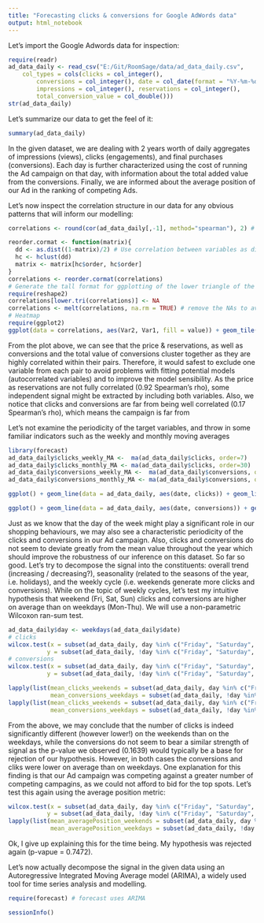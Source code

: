 ```yaml
---
title: "Forecasting clicks & conversions for Google AdWords data"
output: html_notebook
---
```



Let's import the Google Adwords data for inspection:
```r
require(readr)
ad_data_daily <- read_csv("E:/Git/RoomSage/data/ad_data_daily.csv", 
    col_types = cols(clicks = col_integer(), 
        conversions = col_integer(), date = col_date(format = "%Y-%m-%d"), 
        impressions = col_integer(), reservations = col_integer(), 
        total_conversion_value = col_double()))
str(ad_data_daily)
```
Let's summarize our data to get the feel of it:
```r
summary(ad_data_daily)
```
In the given dataset, we are dealing with 2 years worth of daily aggregates of impressions (views), clicks (engagements), and final purchases (conversions). Each day is further characterized using the cost of running the Ad campaign on that day, with information about the total added value from the conversions. Finally, we are informed about the average position of our Ad in the ranking of competing Ads.

Let's now inspect the correlation structure in our data for any obvious patterns that will inform our modelling:
```r
correlations <- round(cor(ad_data_daily[,-1], method="spearman"), 2) # rank correlations

reorder.cormat <- function(matrix){ 
  dd <- as.dist((1-matrix)/2) # Use correlation between variables as distance
  hc <- hclust(dd)
  matrix <- matrix[hc$order, hc$order]
}
correlations <- reorder.cormat(correlations)
# Generate the tall format for ggplotting of the lower triangle of the correlation matrix:
require(reshape2)
correlations[lower.tri(correlations)] <- NA
correlations <- melt(correlations, na.rm = TRUE) # remove the NAs to avod the upper triangle
# Heatmap
require(ggplot2)
ggplot(data = correlations, aes(Var2, Var1, fill = value)) + geom_tile(color = "white") + scale_fill_gradient2(low = "blue", high = "red", mid = "white", midpoint = 0, limit = c(-1,1), space = "Lab", name="Spearman's\nCorrelation") + theme_bw() + theme(axis.text.x = element_text(angle = 45, vjust = 1, size = 12, hjust = 1)) + coord_fixed() + xlab("") + ylab("") + geom_text(aes(Var2, Var1, label = value), color = "black", size = 2.5) + theme(axis.title.x = element_blank(), axis.title.y = element_blank(), panel.grid.major = element_blank(), panel.border = element_blank(), panel.background = element_blank(), axis.ticks = element_blank())

```
From the plot above, we can see that the price & reservations, as well as conversions and the total value of conversions cluster together as they are highly correlated within their pairs. Therefore, it would safest to exclude one variable from each pair to avoid problems with fitting potential models (autocorrelated variables) and to improve the model sensibility. As the price as reservations are not fully correlated (0.92 Spearman's rho), some independent signal might be extracted by including both variables.
Also, we notice that clicks and conversions are far from being well correlated (0.17 Spearman's rho), which means the campaign is far from 

Let's not examine the periodicity of the target variables, and throw in some familiar indicators such as the weekly and monthly moving averages
```r
library(forecast)
ad_data_daily$clicks_weekly_MA <-  ma(ad_data_daily$clicks, order=7)
ad_data_daily$clicks_monthly_MA <- ma(ad_data_daily$clicks, order=30)
ad_data_daily$conversions_weekly_MA <-  ma(ad_data_daily$conversions, order=7)
ad_data_daily$conversions_monthly_MA <- ma(ad_data_daily$conversions, order=30)

ggplot() + geom_line(data = ad_data_daily, aes(date, clicks)) + geom_line(data = ad_data_daily, aes(date, clicks_weekly_MA, colour = "Weekly Moving Average")) + geom_line(data = ad_data_daily, aes(date, clicks_monthly_MA, colour = "Monthly Moving Average")) + scale_x_date('month') + theme_bw() + theme(legend.position = "bottom")

ggplot() + geom_line(data = ad_data_daily, aes(date, conversions)) + geom_line(data = ad_data_daily, aes(date, conversions_weekly_MA, colour = "Weekly Moving Average")) + geom_line(data = ad_data_daily, aes(date, conversions_monthly_MA, colour = "Monthly Moving Average")) + scale_x_date('month') + theme_bw() + theme(legend.position = "bottom")
```

Just as we know that the day of the week might play a significant role in our shopping behaviours, we may also see a characteristic periodicity of the clicks and conversions in our Ad campaign.
Also, clicks and conversions do not seem to deviate greatly from the mean value throughout the year which should improve the robustness of our inference on this dataset.
So far so good. Let's try to decompose the signal into the constituents: overall trend (increasing / decreasing?), seasonality (related to the seasons of the year, i.e. holidays), and the weekly cycle (i.e. weekends generate more clicks and conversions).
While on the topic of weekly cycles, let's test my intuitive hypothesis that weekend (Fri, Sat, Sun) clicks and conversions are higher on average than on weekdays (Mon-Thu). We will use a non-parametric Wilcoxon ran-sum test.
```r
ad_data_daily$day <- weekdays(ad_data_daily$date)
# clicks
wilcox.test(x = subset(ad_data_daily, day %in% c("Friday", "Saturday", "Sunday"))$clicks, # a weekend subset
           y = subset(ad_data_daily, !day %in% c("Friday", "Saturday", "Sunday"))$clicks) # a weekday subset
# conversions
wilcox.test(x = subset(ad_data_daily, day %in% c("Friday", "Saturday", "Sunday"))$conversions, # a weekend subset
           y = subset(ad_data_daily, !day %in% c("Friday", "Saturday", "Sunday"))$conversions) # a weekday subset

lapply(list(mean_clicks_weekends = subset(ad_data_daily, day %in% c("Friday", "Saturday", "Sunday"))$clicks,
            mean_conversions_weekdays = subset(ad_data_daily, !day %in% c("Friday", "Saturday", "Sunday"))$clicks), mean)
lapply(list(mean_clicks_weekends = subset(ad_data_daily, day %in% c("Friday", "Saturday", "Sunday"))$conversions,
            mean_conversions_weekdays = subset(ad_data_daily, !day %in% c("Friday", "Saturday", "Sunday"))$conversions), mean)
```
From the above, we may conclude that the number of clicks is indeed significantly different (however lower!) on the weekends than on the weekdays, while the conversions do not seem to bear a similar strength of signal as the p-value we observed (0.1639) would typically be a base for rejection of our hypothesis. However, in both cases the conversions and cliks were lower on average than on weekdays. One explanation for this finding is that our Ad campaign was competing against a greater number of competing campagins, as we could not afford to bid for the top spots. Let's test this again using the average position metric:
```r
wilcox.test(x = subset(ad_data_daily, day %in% c("Friday", "Saturday", "Sunday"))$average_position, # a weekend subset
           y = subset(ad_data_daily, !day %in% c("Friday", "Saturday", "Sunday"))$average_position) # a weekday subset
lapply(list(mean_averagePosition_weekends = subset(ad_data_daily, day %in% c("Friday", "Saturday", "Sunday"))$average_position, 
            mean_averagePosition_weekdays = subset(ad_data_daily, !day %in% c("Friday", "Saturday", "Sunday"))$average_position), mean)
```
Ok, I give up explaining this for the time being. My hypothesis was rejected again (p-vapue = 0.7472).

Let's now actually decompose the signal in the given data using an Autoregressive Integrated Moving Average model (ARIMA), a widely used tool for time series analysis and modelling.
```r
require(forecast) # forecast uses ARIMA

```


```r
sessionInfo()
```

